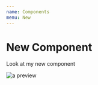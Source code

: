 ```yaml
---
name: Components
menu: New
---
```


# New Component
Look at my new component

![a preview](../../sketch-images/breadcrumbs-list-object.png)
